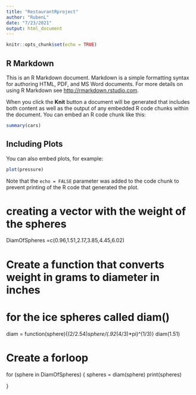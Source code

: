 ```yaml
---
title: "RestaurantRproject"
author: "RubenL"
date: "7/23/2021"
output: html_document
---
```


```r
knitr::opts_chunk$set(echo = TRUE)
```

## R Markdown

This is an R Markdown document. Markdown is a simple formatting syntax for authoring HTML, PDF, and MS Word documents. For more details on using R Markdown see <http://rmarkdown.rstudio.com>.

When you click the **Knit** button a document will be generated that includes both content as well as the output of any embedded R code chunks within the document. You can embed an R code chunk like this:

```r
summary(cars)
```

## Including Plots

You can also embed plots, for example:

```r
plot(pressure)
```

Note that the `echo = FALSE` parameter was added to the code chunk to prevent printing of the R code that generated the plot.



# creating a vector with the weight of the spheres 
DiamOfSpheres =c(0.96,1.51,2.17,3.85,4.45,6.02)

# Create a function that converts weight in grams to diameter in inches 
# for the ice spheres called diam()

diam = function(sphere){(2/2.54)*sphere/(.92*(4/3)*pi)^(1/3)}
diam(1.51)

# Create a forloop

for (sphere in DiamOfSpheres) {
  spheres = diam(sphere)
  print(spheres)
  
  
}

